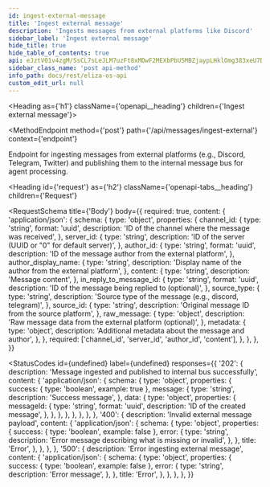```yaml
---
id: ingest-external-message
title: 'Ingest external message'
description: 'Ingests messages from external platforms like Discord'
sidebar_label: 'Ingest external message'
hide_title: true
hide_table_of_contents: true
api: eJztV01v4zgM/SsCL7sLeJLM7uzFt8xMDwF2MEXbPbU5MBZjaypLHklOmg383xeU7Dpo0ja7GPQ0RoD4g6RIPpJ62kPA0kN+CzV5jyV5yABLMsHDMgNJvnCqCcoayOGajPQCRS8qghVoRJQWaKRwVJDaEIs48o01niAD25BDtrCQkIMnI78kfcigQYc1BXLswh4M1gR5Wn8hIQPFyzYYKsjA0fdWOZKQB9dSBr6oqEbI9xB2Dav54JQpIYO1dTUGyKFtlYTuaRiLz8KuRagouQ7dMhknHz5auWOLT9cqrAksmu8Bm0arIgY0/ebZ4P7YFbv6RkXgAB2HHxT5KEdGkuM8HDv9nI9Jh6Nw1tb
sidebar_class_name: 'post api-method'
info_path: docs/rest/eliza-os-api
custom_edit_url: null
---
```



<Heading as={'h1'} className={'openapi__heading'} children={'Ingest external message'}></Heading>

<MethodEndpoint
  method={'post'}
  path={'/api/messages/ingest-external'}
  context={'endpoint'}
></MethodEndpoint>

Endpoint for ingesting messages from external platforms (e.g., Discord, Telegram, Twitter) and publishing them to the internal message bus for agent processing.

<Heading
  id={'request'}
  as={'h2'}
  className={'openapi-tabs__heading'}
  children={'Request'}
></Heading>

<RequestSchema
  title={'Body'}
  body={{
    required: true,
    content: {
      'application/json': {
        schema: {
          type: 'object',
          properties: {
            channel_id: {
              type: 'string',
              format: 'uuid',
              description: 'ID of the channel where the message was received',
            },
            server_id: {
              type: 'string',
              description: 'ID of the server (UUID or "0" for default server)',
            },
            author_id: {
              type: 'string',
              format: 'uuid',
              description: 'ID of the message author from the external platform',
            },
            author_display_name: {
              type: 'string',
              description: 'Display name of the author from the external platform',
            },
            content: {
              type: 'string',
              description: 'Message content',
            },
            in_reply_to_message_id: {
              type: 'string',
              format: 'uuid',
              description: 'ID of the message being replied to (optional)',
            },
            source_type: {
              type: 'string',
              description: 'Source type of the message (e.g., discord, telegram)',
            },
            source_id: {
              type: 'string',
              description: 'Original message ID from the source platform',
            },
            raw_message: {
              type: 'object',
              description: 'Raw message data from the external platform (optional)',
            },
            metadata: {
              type: 'object',
              description: 'Additional metadata about the message and author',
            },
          },
          required: ['channel_id', 'server_id', 'author_id', 'content'],
        },
      },
    },
  }}
></RequestSchema>

<StatusCodes
  id={undefined}
  label={undefined}
  responses={{
    '202': {
      description: 'Message ingested and published to internal bus successfully',
      content: {
        'application/json': {
          schema: {
            type: 'object',
            properties: {
              success: { type: 'boolean', example: true },
              message: {
                type: 'string',
                description: 'Success message',
              },
              data: {
                type: 'object',
                properties: {
                  messageId: {
                    type: 'string',
                    format: 'uuid',
                    description: 'ID of the created message',
                  },
                },
              },
            },
          },
        },
      },
    },
    '400': {
      description: 'Invalid external message payload',
      content: {
        'application/json': {
          schema: {
            type: 'object',
            properties: {
              success: { type: 'boolean', example: false },
              error: {
                type: 'string',
                description: 'Error message describing what is missing or invalid',
              },
            },
            title: 'Error',
          },
        },
      },
    },
    '500': {
      description: 'Error ingesting external message',
      content: {
        'application/json': {
          schema: {
            type: 'object',
            properties: {
              success: { type: 'boolean', example: false },
              error: {
                type: 'string',
                description: 'Error message',
              },
            },
            title: 'Error',
          },
        },
      },
    },
  }}
></StatusCodes>

